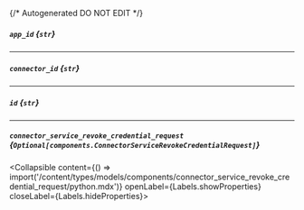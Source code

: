 {/* Autogenerated DO NOT EDIT  */}

##### `app_id` *{`str`}*

---
##### `connector_id` *{`str`}*

---
##### `id` *{`str`}*

---
##### `connector_service_revoke_credential_request` *{`Optional[components.ConnectorServiceRevokeCredentialRequest]`}*
<Collapsible content={() => import('/content/types/models/components/connector_service_revoke_credential_request/python.mdx')} openLabel={Labels.showProperties} closeLabel={Labels.hideProperties}>
</Collapsible>


